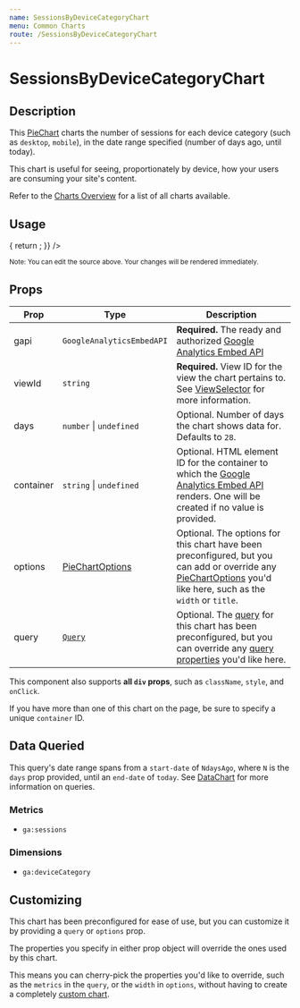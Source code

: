 ```yaml
---
name: SessionsByDeviceCategoryChart
menu: Common Charts
route: /SessionsByDeviceCategoryChart
---
```



<GoogleAnalytics trackingId={TRACKING_ID} />

<h1>SessionsByDeviceCategoryChart</h1>

## Description

This [PieChart](/PieChart) charts the number of sessions for each device category (such as `desktop`, `mobile`), in the date range specified (number of days ago, until today).

This chart is useful for seeing, proportionately by device, how your users are consuming your site's content.

Refer to the [Charts Overview](/charts) for a list of all charts available.

## Usage

<Playground>
  <AnalyticsDashboard
    authOptions={{ clientId }}
    renderCharts={(gapi, viewId) => {
      return <SessionsByDeviceCategoryChart gapi={gapi} viewId={viewId} days={28} />;
    }}
  />
</Playground>

<small>Note: You can edit the source above. Your changes will be rendered immediately.</small>

## Props

| Prop | Type | Description |
|------|------|-------------|
| gapi | `GoogleAnalyticsEmbedAPI` | **Required.** The ready and authorized [Google Analytics Embed API](https://devboldly.github.io/react-use-analytics-api/) |
| viewId | `string` | **Required.** View ID for the view the chart pertains to. See [ViewSelector](/ViewSelector) for more information. |
| days | `number` &#124; `undefined` | Optional. Number of days the chart shows data for. Defaults to `28`. |
| container | `string` &#124; `undefined` | Optional. HTML element ID for the container to which the [Google Analytics Embed API](https://devboldly.github.io/react-use-analytics-api/) renders. One will be created if no value is provided. |
| options | [PieChartOptions](/PieChart#chart-options) | Optional. The options for this chart have been preconfigured, but you can add or override any [PieChartOptions](/PieChart#chart-options) you'd like here, such as the `width` or `title`. |
| query | [`Query`](/DataChart#query-prop) | Optional. The [query](/DataChart#query-prop) for this chart has been preconfigured, but you can override any [query properties](/DataChart#query-prop) you'd like here. |

This component also supports **all `div` props**, such as `className`, `style`, and `onClick`.

If you have more than one of this chart on the page, be sure to specify a unique `container` ID.

## Data Queried

This query's date range spans from a `start-date` of `NdaysAgo`, where `N` is the `days` prop provided, until an `end-date` of `today`. See [DataChart](/DataChart) for more information on queries.

### Metrics

- `ga:sessions`

### Dimensions

- `ga:deviceCategory`

## Customizing

This chart has been preconfigured for ease of use, but you can customize it by providing a `query` or `options` prop.

The properties you specify in either prop object will override the ones used by this chart.

This means you can cherry-pick the properties you'd like to override, such as the `metrics` in the `query`, or the `width` in `options`, without having to create a completely [custom chart](/charts#custom-charts).

<CreatedBy author="DevBoldly" url="https://devboldly.com/" emoji="🍺" emojiLabel="Beer"/>